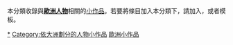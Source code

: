 {{Catnav|頁面分類|地理|大洲|欧洲|欧洲人}}
{{hiddencat}}
{{WPSS-cat}}
本分類收錄與'''[[歐洲|歐洲]][[:Category:欧洲人|人物]]'''相關的[[Wikipedia:小作品|小作品]]。若要將條目加入本分類下，請加入'''{{tl|Europe-bio-stub}}'''，或者'''{{tl|歐洲人物小作品}}'''模板。

[[Category:歐洲人|*]]
[[Category:依大洲劃分的人物小作品|Category:依大洲劃分的人物小作品]]
[[Category:歐洲小作品|]]